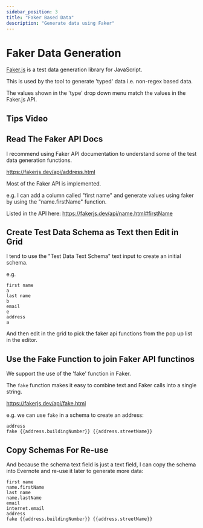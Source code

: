 ```yaml
---
sidebar_position: 3
title: "Faker Based Data"
description: "Generate data using Faker"
---
```



# Faker Data Generation

[Faker.js](https://fakerjs.dev/guide/) is a test data generation library for JavaScript.

This is used by the tool to generate 'typed' data i.e. non-regex based data.

The values shown in the 'type' drop down menu match the values in the Faker.js API.

## Tips Video

<ReactPlayer controls url='https://www.youtube.com/watch?v=E8lYiPEugJQ' />

## Read The Faker API Docs

I recommend using Faker API documentation to understand some of the test data generation functions.

https://fakerjs.dev/api/address.html

Most of the Faker API is implemented.

e.g. I can add a column called "first name" and generate values using faker by using the "name.firstName" function.

Listed in the API here: https://fakerjs.dev/api/name.html#firstName

## Create Test Data Schema as Text then Edit in Grid

I tend to use the "Test Data Text Schema" text input to create an initial schema.

e.g.

```
first name
a
last name
b
email
e
address
a
```

And then edit in the grid to pick the faker api functions from the pop up list in the editor.

## Use the Fake Function to join Faker API functinos

We support the use of the 'fake' function in Faker.

The `fake` function makes it easy to combine text and Faker calls into a single string.

https://fakerjs.dev/api/fake.html

e.g. we can use `fake` in a schema to create an address:

```
address
fake {{address.buildingNumber}} {{address.streetName}}
```

## Copy Schemas For Re-use
And because the schema text field is just a text field, I can copy the schema into Evernote and re-use it later to generate more data:

```
first name
name.firstName
last name
name.lastName
email
internet.email
address
fake {{address.buildingNumber}} {{address.streetName}}
```




